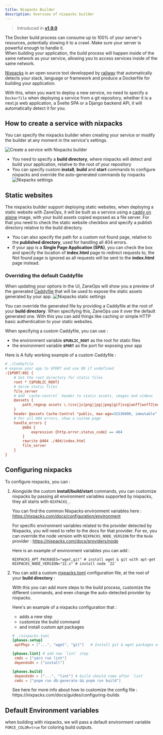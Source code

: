 ```yaml
---
title: Nixpacks Builder
description: Overview of nixpacks builder
---
```


> Introduced in [**v1.9.0**](/changelog/v19)

<Aside type="caution" title='Docker build resource usage'>
The Docker build process can consume up to 100% of your server's resources, potentially slowing it to a crawl.
Make sure your server is powerful enough to handle it.
</Aside>

<Aside type="tip" title='Network access'>
    When building your application, the build process will happen inside of the same network as your service,
    allowing you to access services inside of the same network.
</Aside>

[Nixpacks](https://nixpacks.com) is an open source tool developped by [railway](https://railway.app) that automatically detects your stack, language or framework
and produce a Dockerfile for building your application. 

With this, when you want to deploy a new service, no need to specify a `Dockerfile` when deploying a service from a git repository, 
whether it is a next.js web application, a Svelte SPA or a Django backend API, it will automatically detect it for you. 


## How to create a service with nixpacks

You can specify the nixpacks builder when creating your service or modify the builder at any moment in the service's settings. 

![Create a service with Nixpacks builder](/images/create-git-service-nixpacks-builder.png)


- You need to specify a **build directory**, where nixpacks will detect and build your application, relative to the root of your repository
- You can specify custom **install**, **build** and **start** commands to configure nixpacks and override the auto-generated 
  commands by nixpacks 
    ![Nixpacks settings](/images/nixpacks-builder.png)


## Static websites

The nixpacks builder support deploying static websites, when deploying a static website with ZaneOps, it will be built as a service using a  [caddy on alpine](https://hub.docker.com/_/caddy) image,
with your build assets copied exposed as a file server.
For that you need to check the static website checkbox and specify a publish directory relative to the build directory.

- You can also specify the path for a custom not found page, relative to the **published directory**, used for handling all 404 errors.
- If your app is a **Single Page Application (SPA)**, you can check the box and specify the location of **index.html** page to redirect requests to, 
  the Not found page is ignored as all requests will be sent to the **index.html** page instead.

### Overriding the default Caddyfile

When updating your options in the UI, ZaneOps will show you a preview of the generated [Caddyfile](https://caddyserver.com/docs/caddyfile) that will be used to expose the static 
assets generated by your app.
![Nixpacks static settings](/images/nixpacks-builder-static.png)

You can override the generated file by providing a Caddyfile at the root of your **build directory**. 
When specifying this, ZaneOps use it over the default generated one. 
With this you can add things like caching or simple HTTP basic authentication to your static websites. 

When specifying a custom Caddyfile, you can use :
- the environment variable **`$PUBLIC_ROOT`** as the root for static files
- the environment variable **`$PORT`** as the port for exposing your app

Here is A fully working example of a custom Caddyfile : 
```ini
# ./Caddyfile
# expose your app to $PORT and use 80 if undefined
:{$PORT:80} {
    # Set the root directory for static files
    root * {$PUBLIC_ROOT}
    # Serve static files 
    file_server
    # Add `cache-control` header to static assets, images and videos
    @assets {
        path_regexp assets \.(css|js|png|jpg|jpeg|gif|svg|woff|woff2|eot|ttf|otf|mp4)$
    }
    header @assets Cache-Control "public, max-age=31536000, immutable"
    # For all 404 errors, show a custom page
    handle_errors {
        @404 {
            expression {http.error.status_code} == 404
        }
        rewrite @404 ./404/index.html
        file_server
    }
}
```


## Configuring nixpacks

To configure nixpacks, you can :

1. Alongside the custom **install/build/start** commands, you can customize nixpacks by passing all environment 
   variables supported by nixpacks, they all starts with `NIXPACKS_`.
   

   You can find the common Nixpacks environment variables here : https://nixpacks.com/docs/configuration/environment 
   
   For specific environment variables related to the provider detected by Nixpacks, you will need to refer to the docs for that provider. 
   For ex, you can override the node version with `NIXPACKS_NODE_VERSION` for the `Node` provider : https://nixpacks.com/docs/providers/node 

   Here is an example of environment variables you can add : 
   ```shell
   NIXPACKS_APT_PACKAGES="wget,git" # install wget & git with apt-get 
   NIXPACKS_NODE_VERSION="22.x" # install node `22`
   ```
2. You can add a custom [nixpacks.toml](https://nixpacks.com/docs/configuration/file) configuration file, at the root of your **build directory** : 
   
   With this you can add more steps to the build process, customize the different commands, and even change the auto-detected provider by nixpacks.

   Here's an example of a nixpacks configuration that : 
   - adds a new step
   - customize the build command 
   - and install custom apt packages
   ```toml
   # ./nixpacks.toml
   [phases.setup]
    aptPkgs = ["...", "wget", "git"]   # Install git & wget packages with apt-get

   [phases.lint] # add new `lint` step
    cmds = ["yarn run lint"]
    dependsOn = ["install"]

   [phases.build] 
    dependsOn = ["...", "lint"] # build should come after `lint`
    cmds = ["pnpm run db:generate && pnpm run build"]
   ```

    <Aside type="note" title='How to customize nixpacks.toml'>
     See here for more info about how to customize the config file : https://nixpacks.com/docs/guides/configuring-builds
   </Aside>

## Default Environment variables

when building with nixpacks, we will pass a default environment variable `FORCE_COLOR=true` for coloring build outputs.
